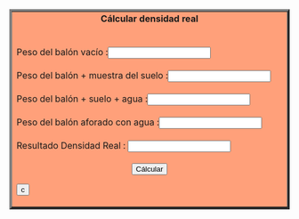 
<html>
 <center><table border="4" ></center>
 <tr>
  <td width="15%" bgcolor="lightsalmon">
   <body>
     <center><b>Cálcular densidad real</b></CENTER><br><br>
   </body>

  <body>
    <form name="MyForm">
      Peso del balón vacío :<input type="text" name="numero1" size="20"><br><br>
      Peso del balón + muestra del suelo :<input type="text" name="numero2" size="20"><br><br>
      Peso del balón + suelo + agua :<input type="text" name="numero3" size="20"><br><br>
      Peso del balón aforado con agua :<input type="text" name="numero4" size="20"><br><br>
     Resultado Densidad Real :        <input type="text" name="resultado" size="20"><br><br>
     <center><input type="button" value="Cálcular" onclick="real()"></center><input type="reset" value="c">
         

  </form>

  <script>
     function real() {
     var n1 = parseFloat(document.MyForm.numero1.value);
     var n2 = parseFloat(document.MyForm.numero2.value);
     var n3 = parseFloat(document.MyForm.numero3.value);
     var n4 = parseFloat(document.MyForm.numero4.value);
     document.MyForm.resultado.value=((n2-n1)/((n4-n1)-(n3-n2)));
     }
    </script>
  </body>
 </td>
 </tr>
</table>


</html>